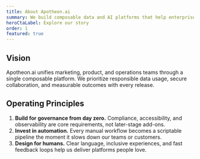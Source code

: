 ```yaml
---
title: About Apotheon.ai
summary: We build composable data and AI platforms that help enterprises ship trusted customer experiences at scale.
heroCtaLabel: Explore our story
order: 1
featured: true
---
```


[//]: # 'NOTE: HERO SLOT CONTRACT — About heroes can use softer CTAs that lead to careers or leadership requests.'
[//]: # 'NOTE: Summary doubles as the meta description, so highlight mission and differentiation.'
[//]: # 'SECTION LAYOUT — Initial section should reinforce mission with short paragraphs under the main hero before any visuals.'

## Vision

Apotheon.ai unifies marketing, product, and operations teams through a single composable platform.
We prioritize responsible data usage, secure collaboration, and measurable outcomes with every
release.

[//]: # 'SECTION LAYOUT — Ordered list keeps core tenets easily scannable for investors and analysts.'
[//]: # 'CTA INTERPLAY — Reference these principles in CTA copy when linking deeper into leadership or security resources.'

## Operating Principles

1. **Build for governance from day zero.** Compliance, accessibility, and observability are core
   requirements, not later-stage add-ons.
2. **Invest in automation.** Every manual workflow becomes a scriptable pipeline the moment it slows
   down our teams or customers.
3. **Design for humans.** Clear language, inclusive experiences, and fast feedback loops help us
   deliver platforms people love.

[//]: # 'NOTE: CTA ROW STRATEGY — Consider linking to leadership bios, press kits, or community briefings.'
[//]: # 'NOTE: ARTICLE EXTENSIBILITY — Future authors can embed timeline components or milestone callouts beneath these sections.'
